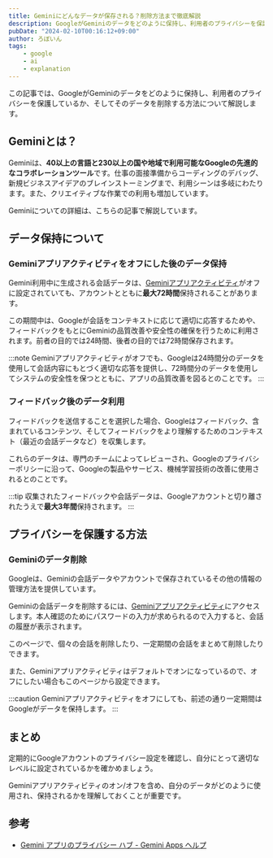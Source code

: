 ```yaml
---
title: Geminiにどんなデータが保存される？削除方法まで徹底解説
description: GoogleがGeminiのデータをどのように保持し、利用者のプライバシーを保護しているか、そしてそのデータを削除する方法について解説します。
pubDate: "2024-02-10T00:16:12+09:00"
author: ろぼいん
tags:
    - google
    - ai
    - explanation
---
```



この記事では、GoogleがGeminiのデータをどのように保持し、利用者のプライバシーを保護しているか、そしてそのデータを削除する方法について解説します。

## Geminiとは？

Geminiは、**40以上の言語と230以上の国や地域で利用可能なGoogleの先進的なコラボレーションツール**です。仕事の面接準備からコーディングのデバッグ、新規ビジネスアイデアのブレインストーミングまで、利用シーンは多岐にわたります。また、クリエイティブな作業での利用も増加しています。

Geminiについての詳細は、こちらの記事で解説しています。

<ArticleCard link="/article/2024/02/09/bard-becomes-gemini-and-mobile-app/" />

## データ保持について

### Geminiアプリアクティビティをオフにした後のデータ保持

Gemini利用中に生成される会話データは、[Geminiアプリアクティビティ](https://myactivity.google.com/product/gemini)がオフに設定されていても、アカウントとともに**最大72時間**保持されることがあります。

この期間中は、Googleが会話をコンテキストに応じて適切に応答するためや、フィードバックをもとにGeminiの品質改善や安全性の確保を行うために利用されます。前者の目的では24時間、後者の目的では72時間保存されます。

:::note
Geminiアプリアクティビティがオフでも、Googleは24時間分のデータを使用して会話内容にもとづく適切な応答を提供し、72時間分のデータを使用してシステムの安全性を保つとともに、アプリの品質改善を図るとのことです。
:::

### フィードバック後のデータ利用

フィードバックを送信することを選択した場合、Googleはフィードバック、含まれているコンテンツ、そしてフィードバックをより理解するためのコンテキスト（最近の会話データなど）を収集します。

これらのデータは、専門のチームによってレビューされ、Googleのプライバシーポリシーに沿って、Googleの製品やサービス、機械学習技術の改善に使用されるとのことです。

:::tip
収集されたフィードバックや会話データは、Googleアカウントと切り離されたうえで**最大3年間**保持されます。
:::

## プライバシーを保護する方法

### Geminiのデータ削除

Googleは、Geminiの会話データやアカウントで保存されているその他の情報の管理方法を提供しています。

Geminiの会話データを削除するには、[Geminiアプリアクティビティ](https://myactivity.google.com/product/gemini)にアクセスします。本人確認のためにパスワードの入力が求められるので入力すると、会話の履歴が表示されます。

このページで、個々の会話を削除したり、一定期間の会話をまとめて削除したりできます。

また、Geminiアプリアクティビティはデフォルトでオンになっているので、オフにしたい場合もこのページから設定できます。

:::caution
Geminiアプリアクティビティをオフにしても、前述の通り一定期間はGoogleがデータを保持します。
:::

## まとめ

定期的にGoogleアカウントのプライバシー設定を確認し、自分にとって適切なレベルに設定されているかを確かめましょう。

Geminiアプリアクティビティのオン/オフを含め、自分のデータがどのように使用され、保持されるかを理解しておくことが重要です。

## 参考

- [Gemini アプリのプライバシー ハブ - Gemini Apps ヘルプ](https://support.google.com/gemini/answer/13594961#retention&zippy=%2Cgemini-%E3%82%A2%E3%83%97%E3%83%AA-%E3%82%A2%E3%82%AF%E3%83%86%E3%82%A3%E3%83%93%E3%83%86%E3%82%A3%E3%82%92%E3%82%AA%E3%83%95%E3%81%AB%E3%81%97%E3%81%A6%E3%82%82google-%E3%81%8C%E4%BC%9A%E8%A9%B1%E3%82%92%E4%BF%9D%E6%8C%81%E3%81%99%E3%82%8B%E3%81%AE%E3%81%AF%E3%81%AA%E3%81%9C%E3%81%A7%E3%81%99%E3%81%8Bgoogle-%E3%81%AF%E3%81%93%E3%82%8C%E3%82%89%E3%81%AE%E3%83%87%E3%83%BC%E3%82%BF%E3%82%92%E4%BD%95%E3%81%AB%E4%BD%BF%E7%94%A8%E3%81%99%E3%82%8B%E3%81%AE%E3%81%A7%E3%81%99%E3%81%8B)
